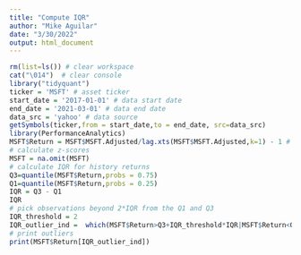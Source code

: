 ```yaml
---
title: "Compute IQR"
author: "Mike Aguilar"
date: "3/30/2022"
output: html_document
---
```



<!-- ### Compute IQR -->
```r
rm(list=ls()) # clear workspace
cat("\014")  # clear console
library("tidyquant") 
ticker = 'MSFT' # asset ticker
start_date = '2017-01-01' # data start date
end_date = '2021-03-01' # data end date
data_src = 'yahoo' # data source
getSymbols(ticker,from = start_date,to = end_date, src=data_src)
library(PerformanceAnalytics)
MSFT$Return = MSFT$MSFT.Adjusted/lag.xts(MSFT$MSFT.Adjusted,k=1) - 1 # use lag.xts to obtain the lag for xts data
# calculate z-scores
MSFT = na.omit(MSFT)
# calculate IQR for history returns
Q3=quantile(MSFT$Return,probs = 0.75)
Q1=quantile(MSFT$Return,probs = 0.25)
IQR = Q3 - Q1
IQR
# pick observations beyond 2*IQR from the Q1 and Q3
IQR_threshold = 2
IQR_outlier_ind =  which(MSFT$Return>Q3+IQR_threshold*IQR|MSFT$Return<Q1-IQR_threshold*IQR)
# print outliers
print(MSFT$Return[IQR_outlier_ind])
```